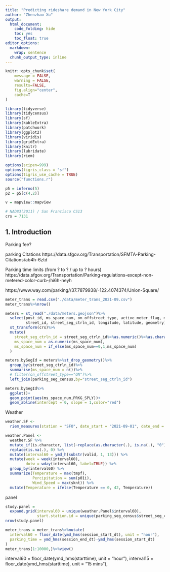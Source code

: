 ```yaml
---
title: "Predicting rideshare demand in New York City"
author: "Zhenzhao Xu"
output:
  html_document:
    code_folding: hide
    toc: yes
    toc_float: true
editor_options: 
  markdown: 
    wrap: sentence
  chunk_output_type: inline
---
```


```r
knitr::opts_chunk$set(
	message = FALSE,
	warning = FALSE,
	results=FALSE,
	fig.align="center",
	cache=T
)
```

```r
library(tidyverse)
library(tidycensus)
library(sf)
library(kableExtra)
library(patchwork)
library(ggplot2)
library(viridis)
library(gridExtra)
library(knitr)
library(lubridate)
library(riem)

options(scipen=999)
options(tigris_class = "sf")
options(tigris_use_cache = TRUE)
source("functions.r")

p5 = inferno(5)
p2 = p5[c(4,2)]

v = mapview::mapview

# NAD83(2011) / San Francisco CS13
crs = 7131
```


## 1. Introduction

Parking fee?

parking Citations
https://data.sfgov.org/Transportation/SFMTA-Parking-Citations/ab4h-6ztd

Parking time limits (from ? to ? / up to ? hours)
https://data.sfgov.org/Transportation/Parking-regulations-except-non-metered-color-curb-/hi6h-neyh


https://www.way.com/parking//37.7879938/-122.4074374/Union-Square/


```r
meter_trans = read.csv("./data/meter_trans_2021-09.csv")
meter_trans%>%nrow()

meters = st_read("./data/meters.geojson")%>%
  select(post_id, ms_space_num, on_offstreet_type, active_meter_flag, meter_type,
         street_id, street_seg_ctrln_id, longitude, latitude, geometry)%>%
  st_transform(crs)%>%
  mutate(
    street_seg_ctrln_id = street_seg_ctrln_id%>%as.numeric()%>%as.character(),
    ms_space_num = as.numeric(ms_space_num),
    ms_space_num = if_else(ms_space_num==0,1,ms_space_num)
  )

meters.bySegId = meters%>%st_drop_geometry()%>%
  group_by(street_seg_ctrln_id)%>%
  summarise(ms_space_num = n())%>%
  # filter(on_offstreet_type=="ON")%>%
  left_join(parking_seg_census,by="street_seg_ctrln_id")

meters.bySegId%>%
  ggplot()+
  geom_point(aes(ms_space_num,PRKG_SPLY))+
  geom_abline(intercept = 0, slope = 1,color="red")
```


Weather

```r
weather.SF <- 
  riem_measures(station = "SFO", date_start = "2021-09-01", date_end = "2021-10-01")

weather.Panel <-  
  weather.SF %>%
  mutate_if(is.character, list(~replace(as.character(.), is.na(.), "0"))) %>% 
  replace(is.na(.), 0) %>%
  mutate(interval60 = ymd_h(substr(valid, 1, 13))) %>%
  mutate(week = week(interval60),
         dotw = wday(interval60, label=TRUE)) %>%
  group_by(interval60) %>%
  summarize(Temperature = max(tmpf),
            Percipitation = sum(p01i),
            Wind_Speed = max(sknt)) %>%
  mutate(Temperature = ifelse(Temperature == 0, 42, Temperature))
```

panel

```r
study.panel =
  expand.grid(interval60 = unique(weather.Panel$interval60), 
              start.station.id = unique(parking_seg_census$street_seg_ctrln_id)) 
nrow(study.panel)

meter_trans = meter_trans%>%mutate(
  interval60 = floor_date(ymd_hms(session_start_dt), unit = "hour"),
  parking_time = ymd_hms(session_end_dt)-ymd_hms(session_start_dt)
)
meter_trans[1:10000,]%>%view()

```

interval60 = floor_date(ymd_hms(starttime), unit = "hour"),
         interval15 = floor_date(ymd_hms(starttime), unit = "15 mins"),













